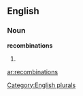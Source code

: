 
==English==

===Noun===
'''recombinations'''

# {{plural of|[[recombination]]}}

[[Category:English plurals]]

[[ar:recombinations]]